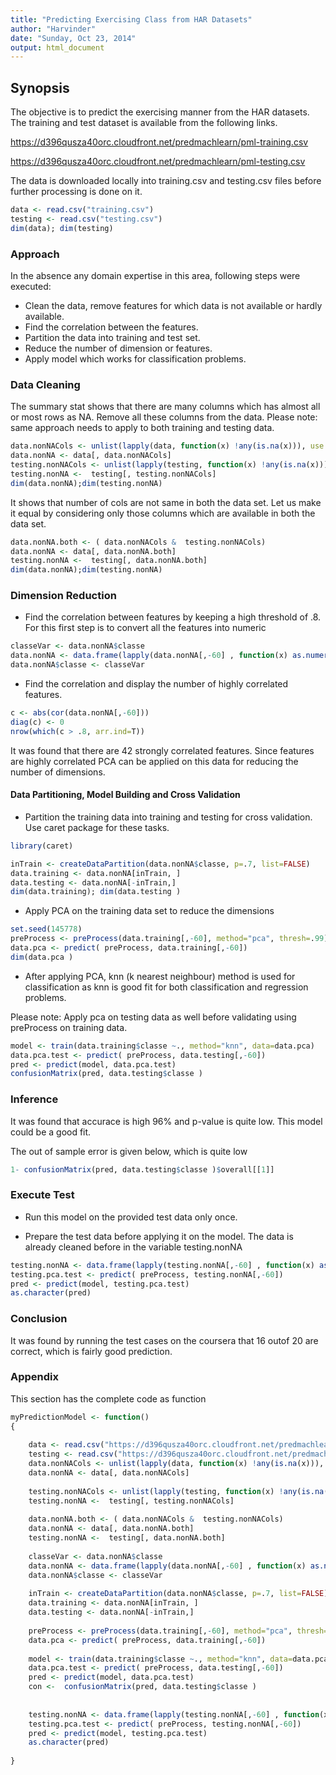 ```yaml
---
title: "Predicting Exercising Class from HAR Datasets"
author: "Harvinder"
date: "Sunday, Oct 23, 2014"
output: html_document
---
```


## Synopsis

The objective is to predict the exercising manner from the HAR datasets. The training and test dataset is available from the following links. 

<https://d396qusza40orc.cloudfront.net/predmachlearn/pml-training.csv> 

<https://d396qusza40orc.cloudfront.net/predmachlearn/pml-testing.csv> 


The data is downloaded locally into training.csv and testing.csv files before further processing is done on it.

 
```r
data <- read.csv("training.csv")
testing <- read.csv("testing.csv")
dim(data); dim(testing)
````
### Approach

In the absence any domain expertise  in this area, following steps were executed: 

 - Clean the data, remove features for which data is not available or hardly available.
 - Find the correlation between the features.  
 - Partition the data into training and test set. 
 - Reduce the number of dimension or features.
 - Apply model which works for classification problems.

### Data Cleaning

The summary stat shows that there are many columns which has almost all  or most rows as NA. Remove all these columns from the data. Please note: same approach needs to apply to both training and testing data.

``` r
data.nonNACols <- unlist(lapply(data, function(x) !any(is.na(x))), use.names=FALSE)
data.nonNA <- data[, data.nonNACols]
testing.nonNACols <- unlist(lapply(testing, function(x) !any(is.na(x))), use.names=FALSE)
testing.nonNA <-  testing[, testing.nonNACols]
dim(data.nonNA);dim(testing.nonNA)
```

It shows that number of cols are not same in both the data set. Let us make it equal by considering only those columns which are available in both the data set.

``` r
data.nonNA.both <- ( data.nonNACols &  testing.nonNACols)
data.nonNA <- data[, data.nonNA.both]
testing.nonNA <-  testing[, data.nonNA.both]
dim(data.nonNA);dim(testing.nonNA)
```

### Dimension Reduction

 - Find the correlation between features by keeping a high threshold of .8.  For this first step is to convert all the features into numeric


``` r
classeVar <- data.nonNA$classe
data.nonNA <- data.frame(lapply(data.nonNA[,-60] , function(x) as.numeric(x)))
data.nonNA$classe <- classeVar
```

 - Find the correlation and display the number of highly correlated features.

``` r
c <- abs(cor(data.nonNA[,-60]))
diag(c) <- 0
nrow(which(c > .8, arr.ind=T))
```

It was found that there are 42 strongly correlated features. Since features are highly correlated  PCA can be applied on this data for reducing the number of dimensions.

#### Data Partitioning, Model Building and  Cross Validation

 - Partition the training data into training and testing for cross validation. Use caret package for these tasks.

``` r
library(caret)

inTrain <- createDataPartition(data.nonNA$classe, p=.7, list=FALSE)
data.training <- data.nonNA[inTrain, ]
data.testing <- data.nonNA[-inTrain,]
dim(data.training); dim(data.testing )

```

 - Apply PCA on the training data set to reduce the dimensions

``` r
set.seed(145778)
preProcess <- preProcess(data.training[,-60], method="pca", thresh=.99)
data.pca <- predict( preProcess, data.training[,-60])
dim(data.pca )

```

 - After applying PCA, knn (k nearest neighbour) method is used for classification as knn is good fit for both classification and regression problems.

Please note: Apply pca on testing data as well before validating using preProcess on training data.

```r
model <- train(data.training$classe ~., method="knn", data=data.pca)
data.pca.test <- predict( preProcess, data.testing[,-60])
pred <- predict(model, data.pca.test)
confusionMatrix(pred, data.testing$classe )

```

### Inference

It was found that accurace is  high  96% and p-value is quite low. This  model could be a good fit.

The out of sample error is given below, which is quite low 

```r
1- confusionMatrix(pred, data.testing$classe )$overall[[1]]
```


### Execute Test

 - Run this model on the provided test data only once.

 - Prepare the test data before applying it on the model. The data is already cleaned before in the variable testing.nonNA

```r
testing.nonNA <- data.frame(lapply(testing.nonNA[,-60] , function(x) as.numeric(x)))
testing.pca.test <- predict( preProcess, testing.nonNA[,-60])
pred <- predict(model, testing.pca.test)
as.character(pred)
```

### Conclusion

It was found by running the test cases on the coursera that 16 outof 20 are correct, which is fairly good prediction.


### Appendix

This section has the complete code as function

``` r
myPredictionModel <- function()
{
    
    data <- read.csv("https://d396qusza40orc.cloudfront.net/predmachlearn/pml-training.csv")
    testing <- read.csv("https://d396qusza40orc.cloudfront.net/predmachlearn/pml-testing.csv")
    data.nonNACols <- unlist(lapply(data, function(x) !any(is.na(x))), use.names=FALSE)
    data.nonNA <- data[, data.nonNACols]
    
    testing.nonNACols <- unlist(lapply(testing, function(x) !any(is.na(x))), use.names=FALSE)
    testing.nonNA <-  testing[, testing.nonNACols]
    
    data.nonNA.both <- ( data.nonNACols &  testing.nonNACols)
    data.nonNA <- data[, data.nonNA.both]
    testing.nonNA <-  testing[, data.nonNA.both]
    
    classeVar <- data.nonNA$classe
    data.nonNA <- data.frame(lapply(data.nonNA[,-60] , function(x) as.numeric(x)))
    data.nonNA$classe <- classeVar
    
    inTrain <- createDataPartition(data.nonNA$classe, p=.7, list=FALSE)
    data.training <- data.nonNA[inTrain, ]
    data.testing <- data.nonNA[-inTrain,]
    
    preProcess <- preProcess(data.training[,-60], method="pca", thresh=.99)
    data.pca <- predict( preProcess, data.training[,-60])
    
    model <- train(data.training$classe ~., method="knn", data=data.pca)
    data.pca.test <- predict( preProcess, data.testing[,-60])
    pred <- predict(model, data.pca.test)
    con <-  confusionMatrix(pred, data.testing$classe )
    
    
    testing.nonNA <- data.frame(lapply(testing.nonNA[,-60] , function(x) as.numeric(x)))
    testing.pca.test <- predict( preProcess, testing.nonNA[,-60])
    pred <- predict(model, testing.pca.test)
    as.character(pred)
    
}
```

